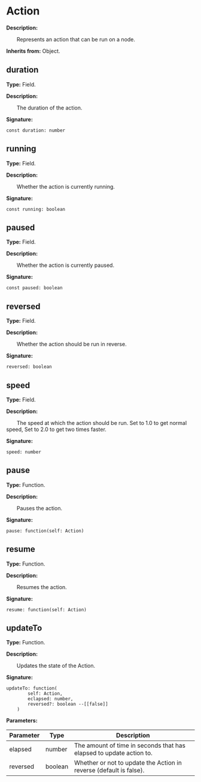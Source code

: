 
# Action

**Description:**

&emsp;&emsp;Represents an action that can be run on a node.

**Inherits from:** Object.

## duration

**Type:** Field.

**Description:**

&emsp;&emsp;The duration of the action.

**Signature:**
```tl
const duration: number
```

## running

**Type:** Field.

**Description:**

&emsp;&emsp;Whether the action is currently running.

**Signature:**
```tl
const running: boolean
```

## paused

**Type:** Field.

**Description:**

&emsp;&emsp;Whether the action is currently paused.

**Signature:**
```tl
const paused: boolean
```

## reversed

**Type:** Field.

**Description:**

&emsp;&emsp;Whether the action should be run in reverse.

**Signature:**
```tl
reversed: boolean
```

## speed

**Type:** Field.

**Description:**

&emsp;&emsp;The speed at which the action should be run.
Set to 1.0 to get normal speed, Set to 2.0 to get two times faster.

**Signature:**
```tl
speed: number
```

## pause

**Type:** Function.

**Description:**

&emsp;&emsp;Pauses the action.

**Signature:**
```tl
pause: function(self: Action)
```

## resume

**Type:** Function.

**Description:**

&emsp;&emsp;Resumes the action.

**Signature:**
```tl
resume: function(self: Action)
```

## updateTo

**Type:** Function.

**Description:**

&emsp;&emsp;Updates the state of the Action.

**Signature:**
```tl
updateTo: function(
		self: Action,
		eclapsed: number,
		reversed?: boolean --[[false]]
	)
```

**Parameters:**

| Parameter | Type | Description |
| --- | --- | --- |
| elapsed | number | The amount of time in seconds that has elapsed to update action to. |
| reversed | boolean | Whether or not to update the Action in reverse (default is false). |